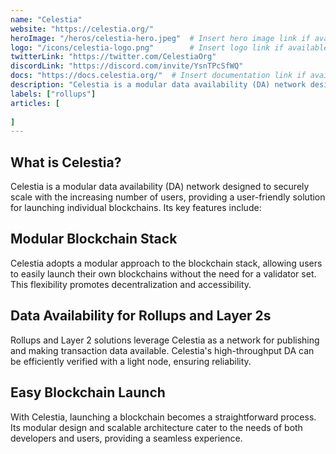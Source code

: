 ---
name: "Celestia"
website: "https://celestia.org/"
heroImage: "/heros/celestia-hero.jpeg"  # Insert hero image link if available
logo: "/icons/celestia-logo.png"        # Insert logo link if available
twitterLink: "https://twitter.com/CelestiaOrg"
discordLink: "https://discord.com/invite/YsnTPcSfWQ"
docs: "https://docs.celestia.org/"  # Insert documentation link if available
description: "Celestia is a modular data availability (DA) network designed to securely scale with the number of users, providing an easy solution for launching individual blockchains."
labels: ["rollups"]
articles: [
  
]
---

## What is Celestia?

Celestia is a modular data availability (DA) network designed to securely scale with the increasing number of users, providing a user-friendly solution for launching individual blockchains. Its key features include:

## Modular Blockchain Stack

Celestia adopts a modular approach to the blockchain stack, allowing users to easily launch their own blockchains without the need for a validator set. This flexibility promotes decentralization and accessibility.

## Data Availability for Rollups and Layer 2s

Rollups and Layer 2 solutions leverage Celestia as a network for publishing and making transaction data available. Celestia's high-throughput DA can be efficiently verified with a light node, ensuring reliability.

## Easy Blockchain Launch

With Celestia, launching a blockchain becomes a straightforward process. Its modular design and scalable architecture cater to the needs of both developers and users, providing a seamless experience.


